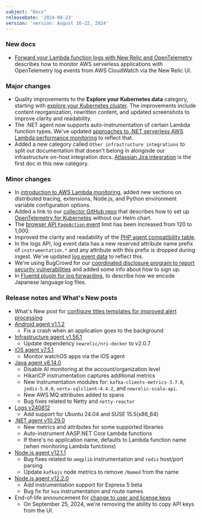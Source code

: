 ```yaml
---
subject: "Docs"
releaseDate: '2024-08-23'
version: 'version: August 16-22, 2024'
---
```


### New docs

* [Forward your Lambda function logs with New Relic and OpenTelemetry](/docs/serverless-function-monitoring/aws-lambda-monitoring/opentelemetry/otel-adot-log-ingestion-serverless) describes how to monitor AWS serverless applications with OpenTelemetry log events from AWS CloudWatch via the New Relic UI.

### Major changes

* Quality improvements to the **Explore your Kubernetes data** category, starting with [explore your Kubernetes cluster](/docs/kubernetes-pixie/kubernetes-integration/understand-use-data/kubernetes-cluster-explorer/). The improvements include content reorganization, rewritten content, and updated screenshots to improve clarity and readability.
* The .NET agent now supports auto-instrumentation of certain Lambda function types. We've updated [approaches to .NET serverless AWS Lambda performance monitoring](/docs/apm/agents/net-agent/getting-started/net-agent-approaches-lambda/#feature-comparison) to reflect that.
* Added a new category called `Other infrastructure integrations` to split out documentation that doesn't belong in alongisde our infrastructure on-host integration docs. [Atlassian Jira integration](/docs/infrastructure/other-infrastructure-integrations/atlassian-integration/) is the first doc in this new category.


### Minor changes

* In [introduction to AWS Lambda monitoring](/docs/serverless-function-monitoring/aws-lambda-monitoring/instrument-lambda-function/introduction-lambda/#configure), added new sections on distributed tracing, extensions, Node.js, and Python environment variable configuration options.
* Added a link to our [collector GitHub repo](https://github.com/newrelic/helm-charts/blob/master/charts/nr-k8s-otel-collector/collector.md) that describes how to set up [OpenTelemetry for Kubernetes](/docs/kubernetes-pixie/kubernetes-integration/installation/k8s-otel/#requirements) without our Helm chart.
* The [browser API `PageAction` event](/docs/browser/new-relic-browser/browser-apis/addpageaction) limit has been increased from 120 to 1,000.
* Improved the clarity and readability of the [PHP agent compatibility table](/docs/apm/agents/php-agent/getting-started/php-agent-compatibility-requirements/#frameworks).
* In the logs API, log event data has a new reserved attribute name prefix of `instrumentation.*` and any attribute with this prefix is dropped during ingest. We've updated [log event data](/docs/logs/log-api/log-event-data/#attributes) to reflect this.
* We're using BugCrowd for our [coordinated disclosure program to report security vulnerabilities](/docs/security/security-privacy/information-security/report-security-vulnerabilities) and added some info about how to sign up.
* In [Fluentd plugin for log forwarding](/docs/logs/forward-logs/fluentd-plugin-log-forwarding), to describe how we encode Japanese language log files.  

### Release notes and What's New posts

* What's New post for [configure titles templates for improved alert processing](/whats-new/2024/08/Configure_incident_titles)
* [Android agent v1.1.2](/docs/release-notes/mobile-release-notes/android-release-notes/android-ndk-112)
    * Fix a crash when an application goes to the background
* [Infrastructure agent v1.56.1](/docs/release-notes/infrastructure-release-notes/infrastructure-agent-release-notes/new-relic-infrastructure-agent-1561)
    * Update dependency `newrelic/nri-docker` to v2.0.7
* [iOS agent v7.5.1](/docs/release-notes/mobile-release-notes/ios-release-notes/ios-agent-751)
    * Monitor watchOS apps via the iOS agent
* [Java agent v8.14.0](/docs/release-notes/agent-release-notes/java-release-notes/java-agent-8140)
    * Disable AI monitoring at the account/organization level
    * HikariCP instrumentation captures additional metrics
    * New instrumentation modules for: `kafka-clients-metrics-3.7.0`, `jedis-5.0.0`, `vertx-sqlclient-4.4.2`, and `newrelic-scala-api`.
    * New AWS MQ attributes added to spans
    * Bug fixes related to Netty and `netty-reactor` 
* [Logs v240812](/docs/release-notes/logs-release-notes/logs-24-08-12)
    * Add support for Ubuntu 24.04 and SUSE 15.5(x86_64)
* [.NET agent v10.29.0](/docs/release-notes/agent-release-notes/net-release-notes/net-agent-10-29-0)
    * New metrics and attributes for some supported libraries
    * Auto-instrument AASP.NET Core Lambda functions
    * If there's no application name, defaults to Lambda function name (when monitoring Lambda functions)
* [Node.js agent v12.1.1](/docs/release-notes/agent-release-notes/nodejs-release-notes/node-agent-12-1-1)
    * Bug fixes related to `amqplib` instrumentation and `redis` host/port parsing 
    * Update `kafkajs` node metrics to remove `/Named` from the name
* [Node.js agent v12.2.0](/docs/release-notes/agent-release-notes/nodejs-release-notes/node-agent-12-2-0)
    * Add instrumentation support for Express 5 beta
    * Bug fix for `koa` instrumentation and route names
* End-of-life announcement for [change to user and license keys](/eol/2024/08/eol-08-14-24)
    * On September 25, 2024, we're removing the ability to copy API keys from the UI.
